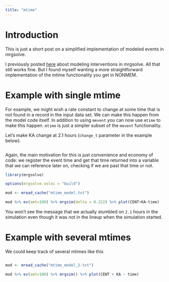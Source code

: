 ```yaml
---
title: "mtime"
---
```


# Introduction
This is just a short post on a simplified implementation of modeled events
in mrgsolve.  

I previously posted [here](2018-modeled-interventions.html) about
modeling interventions in mrgsolve.  All that still works fine.  But I found
myself wanting a more straightforward implementation of the mtime
functionality you get in NONMEM.  

# Example with single mtime
For example, we might wish a rate constant to change at some time 
that is not found in a record in the input data set.  We can make this happen
from the model code itself.  In addition to using `mevent` you can now use
`mtime` to make this happen.  `mtime` is just a simpler subset of the `mevent`
functionality.

Let's make KA change at 2.1 hours (`change_t` parameter in the example below).
```r

```

Again, the main motivation for this is just convenience and economy of code:
we register the event time and get that time returned into a variable that 
we can reference later on, checking if we are past that time or not.


```r
library(mrgsolve)

options(mrgsolve.soloc = "build")

mod <- mread_cache("mtime_model.txt")

mod %>% ev(amt=100) %>% mrgsim(delta = 0.222) %>% plot(CENT+KA~time)
```

You won't see the message that we actually stumbled on `2.1` hours in the 
simulation even though it was not in the lineup when the simulation started. 

# Example with several mtimes

We could keep track of several mtimes like this

```r

```

```r
mod <- mread_cache("mtime_model_2.txt")

mod %>% ev(amt=100) %>% mrgsim() %>% plot(CENT + KA ~ time)
```

